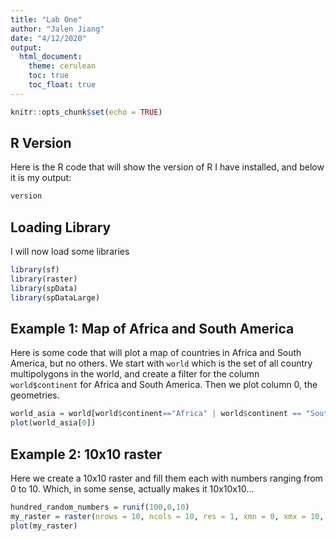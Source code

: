 ```yaml
---
title: "Lab One"
author: "Jalen Jiang"
date: "4/12/2020"
output:   
  html_document:
    theme: cerulean
    toc: true
    toc_float: true
---
```


```r
knitr::opts_chunk$set(echo = TRUE)
```

## R Version

Here is the R code that will show the version of R I have installed, and below it is my output:
```r
version
```

## Loading Library

I will now load some libraries

```r
library(sf)
library(raster)
library(spData)
library(spDataLarge)
```

## Example 1: Map of Africa and South America

Here is some code that will plot a map of countries in Africa and South America, but no others. We start with `world` which is the set of all country multipolygons in the world, and create a filter for the column `world$continent` for Africa and South America. Then we plot column 0, the geometries.

```r
world_asia = world[world$continent=="Africa" | world$continent == "South America", ]
plot(world_asia[0])
```

## Example 2: 10x10 raster

Here we create a 10x10 raster and fill them each with numbers ranging from 0 to 10. Which, in some sense, actually makes it 10x10x10...

```r
hundred_random_numbers = runif(100,0,10)
my_raster = raster(nrows = 10, ncols = 10, res = 1, xmn = 0, xmx = 10, ymn = 0, ymx = 10, vals = hundred_random_numbers)
plot(my_raster)
```